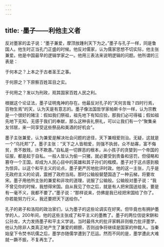 ```yaml
---
---
---
```

title: ·墨子——利他主义者
---



反对墨家的孟子说：“墨子兼爱，摩顶放踵利天下为之。”墨子与孔子一样，同是鲁国人。他生时正当孔门正盛的时候。他反对儒家，认为儒家思想不切实际，他主张兼爱。他是中国最早的逻辑学家之一。他用三表法来说明逻辑的问题。他所谓的三表是：

于何本之？上本之于古者圣王之事。

于何原之？下原察百姓耳目之实。

于何用之？发以为刑政，观其国家百姓人民之利。



根据这个论证法，墨子证明鬼神的存在。他最反对孔子的“天何言哉？四时行焉，百物生焉”的天，认为天是有意志的。墨子像法国哲学家帕斯卡尔一样，认为宗教是一个很好的赌注：假如我们祭祖，祖先地下有知应验，那我们必可得福；假如祖先地下无知，无感于我们的奉献，那么这种丧礼祭礼，可以让我们有一个“聚集亲友邻居，来一同享受这些祭品和美酒的好机会”。

墨子主张兼爱，认为兼爱是解决社会问题的途径，天下兼相爱则治。无疑，这就是一个“乌托邦”了。墨子主张：“天下之人皆相爱，则强不执弱，众不劫寡，富不侮贫，贵不敖贱，诈不欺愚。”自私是一切罪恶的根本，从小孩子的贪婪到一个帝国的征服，都是起于自私。一般人皆认为偷一只猪，就必要受到责备和惩罚，但侵略和篡夺一个王国，却成为人民心目中的英雄和其子孙们的楷模。墨子对于这点感到极为惊异。以这个和平主义的论点，墨子更严厉地批评时政。他的这一主张，几乎是无政府主义的论调，震撼了政府当局。那时公输般替楚国造了一种云梯，将要攻宋。墨子用他所主张的兼爱和非攻的道理，说服了公输般。公输般对墨子说：“我不曾见你的时候，我想得宋国。自从我见了你之后，就是有人把宋国送给我，要是有一毫不义，我都不要了。”墨子说：“那样说来，仿佛是我已经把宋国给了你了。你若能努力行义，我还要把天下送给你。”

孔子的弟子和洛阳的政治家们，认为墨子的这些论调实在好笑。但毕竟也有拥护墨学的人，200年间，他的这些主张成了和平主义的墨教了。墨子的两位信徒宋鉼和公孙龙，大力发扬墨子和平主义学说。当时最伟大的批评家韩非则极力批评墨学，他认为除非人类真正地产生了兼爱的翅膀，否则战争将继续是国家的仲裁人。当秦始皇下令焚书坑儒之后，墨学亦随儒学遭到了厄运。然而不同的是，墨学遭此大难就一蹶不振，不复再生了。